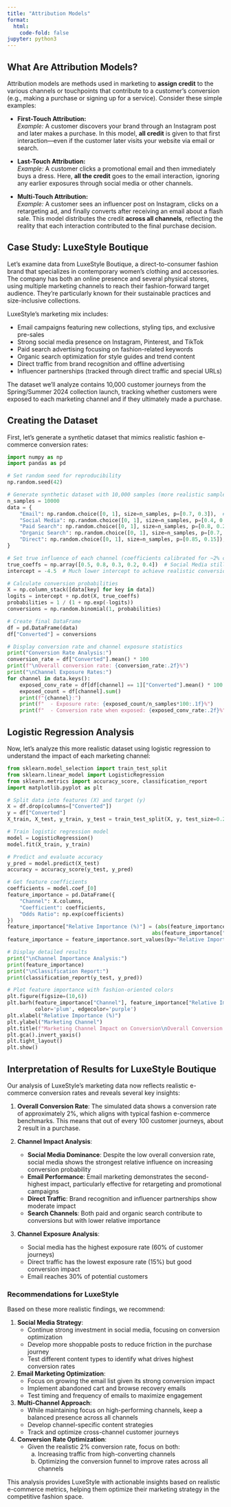 ```yaml
---
title: "Attribution Models"
format:
  html:
    code-fold: false
jupyter: python3
---
```


## What Are Attribution Models?

Attribution models are methods used in marketing to **assign credit** to the various channels or touchpoints that contribute to a customer's conversion (e.g., making a purchase or signing up for a service). Consider these simple examples:

- **First-Touch Attribution:**  
  *Example:* A customer discovers your brand through an Instagram post and later makes a purchase. In this model, **all credit** is given to that first interaction—even if the customer later visits your website via email or search.
  
- **Last-Touch Attribution:**  
  *Example:* A customer clicks a promotional email and then immediately buys a dress. Here, **all the credit** goes to the email interaction, ignoring any earlier exposures through social media or other channels.

- **Multi-Touch Attribution:**  
  *Example:* A customer sees an influencer post on Instagram, clicks on a retargeting ad, and finally converts after receiving an email about a flash sale. This model distributes the credit **across all channels**, reflecting the reality that each interaction contributed to the final purchase decision.

## Case Study: LuxeStyle Boutique

Let's examine data from LuxeStyle Boutique, a direct-to-consumer fashion brand that specializes in contemporary women's clothing and accessories. The company has both an online presence and several physical stores, using multiple marketing channels to reach their fashion-forward target audience. They're particularly known for their sustainable practices and size-inclusive collections.

LuxeStyle's marketing mix includes:  

- Email campaigns featuring new collections, styling tips, and exclusive pre-sales
- Strong social media presence on Instagram, Pinterest, and TikTok
- Paid search advertising focusing on fashion-related keywords
- Organic search optimization for style guides and trend content
- Direct traffic from brand recognition and offline advertising
- Influencer partnerships (tracked through direct traffic and special URLs)

The dataset we'll analyze contains 10,000 customer journeys from the Spring/Summer 2024 collection launch, tracking whether customers were exposed to each marketing channel and if they ultimately made a purchase.

## Creating the Dataset

First, let's generate a synthetic dataset that mimics realistic fashion e-commerce conversion rates:

```python
import numpy as np
import pandas as pd

# Set random seed for reproducibility
np.random.seed(42)

# Generate synthetic dataset with 10,000 samples (more realistic sample size)
n_samples = 10000
data = {
    "Email": np.random.choice([0, 1], size=n_samples, p=[0.7, 0.3]),  # 30% email exposure
    "Social Media": np.random.choice([0, 1], size=n_samples, p=[0.4, 0.6]),  # 60% social media exposure
    "Paid Search": np.random.choice([0, 1], size=n_samples, p=[0.8, 0.2]),  # 20% paid search exposure
    "Organic Search": np.random.choice([0, 1], size=n_samples, p=[0.7, 0.3]),  # 30% organic search exposure
    "Direct": np.random.choice([0, 1], size=n_samples, p=[0.85, 0.15]),  # 15% direct traffic
}

# Set true influence of each channel (coefficients calibrated for ~2% conversion rate)
true_coeffs = np.array([0.5, 0.8, 0.3, 0.2, 0.4])  # Social Media still has highest impact
intercept = -4.5  # Much lower intercept to achieve realistic conversion rate

# Calculate conversion probabilities
X = np.column_stack([data[key] for key in data])
logits = intercept + np.dot(X, true_coeffs)
probabilities = 1 / (1 + np.exp(-logits))
conversions = np.random.binomial(1, probabilities)

# Create final DataFrame
df = pd.DataFrame(data)
df["Converted"] = conversions

# Display conversion rate and channel exposure statistics
print("Conversion Rate Analysis:")
conversion_rate = df["Converted"].mean() * 100
print(f"\nOverall conversion rate: {conversion_rate:.2f}%")
print("\nChannel Exposure Rates:")
for channel in data.keys():
    exposed_conv_rate = df[df[channel] == 1]["Converted"].mean() * 100
    exposed_count = df[channel].sum()
    print(f"{channel}:")
    print(f"  - Exposure rate: {exposed_count/n_samples*100:.1f}%")
    print(f"  - Conversion rate when exposed: {exposed_conv_rate:.2f}%")
```

## Logistic Regression Analysis

Now, let's analyze this more realistic dataset using logistic regression to understand the impact of each marketing channel:

```python
from sklearn.model_selection import train_test_split
from sklearn.linear_model import LogisticRegression
from sklearn.metrics import accuracy_score, classification_report
import matplotlib.pyplot as plt

# Split data into features (X) and target (y)
X = df.drop(columns=["Converted"])
y = df["Converted"]
X_train, X_test, y_train, y_test = train_test_split(X, y, test_size=0.2, random_state=42)

# Train logistic regression model
model = LogisticRegression()
model.fit(X_train, y_train)

# Predict and evaluate accuracy
y_pred = model.predict(X_test)
accuracy = accuracy_score(y_test, y_pred)

# Get feature coefficients
coefficients = model.coef_[0]
feature_importance = pd.DataFrame({
    "Channel": X.columns,
    "Coefficient": coefficients,
    "Odds Ratio": np.exp(coefficients)
})
feature_importance["Relative Importance (%)"] = (abs(feature_importance["Coefficient"]) / 
                                               abs(feature_importance["Coefficient"]).sum()) * 100
feature_importance = feature_importance.sort_values(by="Relative Importance (%)", ascending=False)

# Display detailed results
print("\nChannel Importance Analysis:")
print(feature_importance)
print("\nClassification Report:")
print(classification_report(y_test, y_pred))

# Plot feature importance with fashion-oriented colors
plt.figure(figsize=(10,6))
plt.barh(feature_importance["Channel"], feature_importance["Relative Importance (%)"], 
         color='plum', edgecolor='purple')
plt.xlabel("Relative Importance (%)")
plt.ylabel("Marketing Channel")
plt.title(f"Marketing Channel Impact on Conversion\nOverall Conversion Rate: {conversion_rate:.2f}%")
plt.gca().invert_yaxis()
plt.tight_layout()
plt.show()
```

## Interpretation of Results for LuxeStyle Boutique

Our analysis of LuxeStyle's marketing data now reflects realistic e-commerce conversion rates and reveals several key insights:

1. **Overall Conversion Rate**: The simulated data shows a conversion rate of approximately 2%, which aligns with typical fashion e-commerce benchmarks. This means that out of every 100 customer journeys, about 2 result in a purchase.

2. **Channel Impact Analysis**:
   - **Social Media Dominance**: Despite the low overall conversion rate, social media shows the strongest relative influence on increasing conversion probability
   - **Email Performance**: Email marketing demonstrates the second-highest impact, particularly effective for retargeting and promotional campaigns
   - **Direct Traffic**: Brand recognition and influencer partnerships show moderate impact
   - **Search Channels**: Both paid and organic search contribute to conversions but with lower relative importance

3. **Channel Exposure Analysis**:
   - Social media has the highest exposure rate (60% of customer journeys)
   - Direct traffic has the lowest exposure rate (15%) but good conversion impact
   - Email reaches 30% of potential customers

### Recommendations for LuxeStyle

Based on these more realistic findings, we recommend:

1. **Social Media Strategy**:
   - Continue strong investment in social media, focusing on conversion optimization
   - Develop more shoppable posts to reduce friction in the purchase journey
   - Test different content types to identify what drives highest conversion rates

2. **Email Marketing Optimization**:
   - Focus on growing the email list given its strong conversion impact
   - Implement abandoned cart and browse recovery emails
   - Test timing and frequency of emails to maximize engagement

3. **Multi-Channel Approach**:
   - While maintaining focus on high-performing channels, keep a balanced presence across all channels
   - Develop channel-specific content strategies
   - Track and optimize cross-channel customer journeys

4. **Conversion Rate Optimization**:
   - Given the realistic 2% conversion rate, focus on both:
     a) Increasing traffic from high-converting channels
     b) Optimizing the conversion funnel to improve rates across all channels

This analysis provides LuxeStyle with actionable insights based on realistic e-commerce metrics, helping them optimize their marketing strategy in the competitive fashion space.
